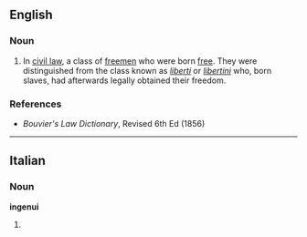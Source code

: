 ==English==

===Noun===
{{infl|en|noun}}

# {{legal}} In [[civil law]], a class of [[freemen]] who were born [[free]]. They were distinguished from the class known as ''[[liberti]]'' or ''[[libertini]]'' who, born slaves, had afterwards legally obtained their freedom. 


===References===
*''Bouvier's Law Dictionary'', Revised 6th Ed (1856)

----
==Italian==

===Noun===
'''ingenui''' {{m}}

# {{plural of|[[ingenuo]]|lang=Italian}}